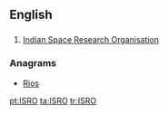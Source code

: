 ==English==

==={{initialism}}===
{{en-initialism}}

# [[w:Indian Space Research Organisation|Indian Space Research Organisation]]

===Anagrams===
* [[Rios#English|Rios]]

[[pt:ISRO]]
[[ta:ISRO]]
[[tr:ISRO]]